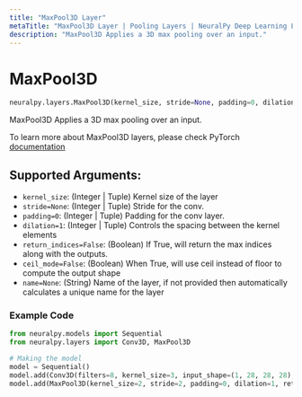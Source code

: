 ```yaml
---
title: "MaxPool3D Layer"
metaTitle: "MaxPool3D Layer | Pooling Layers | NeuralPy Deep Learning Library"
description: "MaxPool3D Applies a 3D max pooling over an input."
---
```


# MaxPool3D

```python
neuralpy.layers.MaxPool3D(kernel_size, stride=None, padding=0, dilation=1, return_indices=False, ceil_mode=False, name=None)
```

MaxPool3D Applies a 3D max pooling over an input.

To learn more about MaxPool3D layers, please check PyTorch [documentation](https://pytorch.org/docs/stable/nn.html#maxpool3d)

## Supported Arguments:

  - `kernel_size`: (Integer | Tuple) Kernel size of the layer
  - `stride=None`: (Integer | Tuple) Stride for the conv.
  - `padding=0`: (Integer | Tuple) Padding for the conv layer.
  - `dilation=1`: (Integer | Tuple) Controls the spacing between the kernel elements
  - `return_indices=False`: (Boolean) If True, will return the max indices along with the outputs.
  - `ceil_mode=False`: (Boolean) When True, will use ceil instead of floor to compute the output shape
  - `name=None`: (String) Name of the layer, if not provided then automatically calculates a unique name for the layer

### Example Code

```python
from neuralpy.models import Sequential
from neuralpy.layers import Conv3D, MaxPool3D

# Making the model
model = Sequential()
model.add(Conv3D(filters=8, kernel_size=3, input_shape=(1, 28, 28, 28), stride=1, name="first cnn"))
model.add(MaxPool3D(kernel_size=2, stride=2, padding=0, dilation=1, return_indices=False, ceil_mode=False, name="Pool Layer"))
```